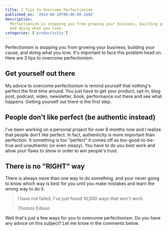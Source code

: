 ```yaml
---
title: 3 Tips to Overcome Perfectionism
published_on: '2014-04-20T08:00:00.169Z'
description:
  Perfectionism is stopping you from growing your business, building your cause,
  and doing what you love.
categories: ['productivity']
---
```


Perfectionism is stopping you from growing your business, building your cause,
and doing what you love. It's important to face this problem head on. Here are 3
tips to overcome perfectionism.

## Get yourself out there

My advice to overcome perfectionism is remind yourself that nothing's perfect
the first time around. You just have to get your product, opt-in, blog post,
podcast, video, newsletter, book, performance out there and see what happens.
Getting yourself out there is the first step.

## People don't like perfect (be authentic instead)

I've been working on a personal project for over 6 months now and I realize that
people don't like perfect. In fact, authenticity is more important than
perfection. It something is too "perfect" it comes off as too-good-to-be-true
and unauthentic (or even sleazy). You have to do you best work and allow your
flaws to show in order to win people's trust.

## There is no "RIGHT" way

There is always more than one way to do something, and your never going to know
which way is best for you until you make mistakes and learn the wrong way to do
it.

> I have not failed. I've just found 10,000 ways that won't work.
>
> <cite>Thomas Edison</cite>

Well that's just a few ways for you to overcome perfectionism. Do you have any
advice on this subject? Let me know in the comments below.

